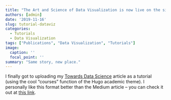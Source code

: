 ```yaml
---
title: "The Art and Science of Data Visualization is now live on the site!"
authors: [admin]
date: '2019-11-16'
slug: tutorial-dataviz
categories:
  - Tutorials
  - Data Visualization
tags: ["Publications", "Data Visualization", "Tutorials"]
image:
  caption: ''
  focal_point: ''
summary: "Same story, new place."
---
```


I finally got to uploading my [Towards Data Science](https://towardsdatascience.com/the-art-and-science-of-data-visualization-6f9d706d673e) article as a tutorial (using the cool "courses" function of the Hugo academic theme). I personally like this format better than the Medium article -- you can check it out at [this link](../../../tutorials/dataviz).